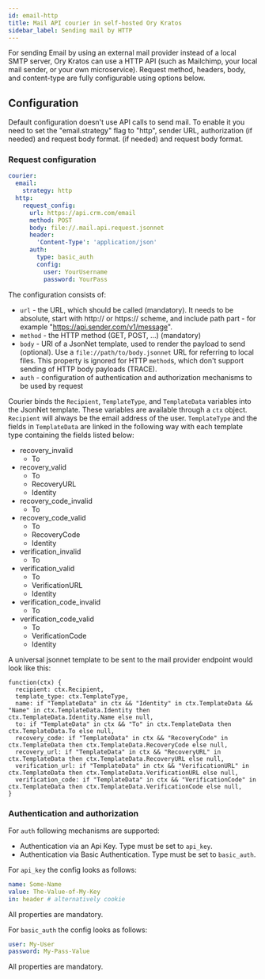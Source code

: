 ```yaml
---
id: email-http
title: Mail API courier in self-hosted Ory Kratos
sidebar_label: Sending mail by HTTP
---
```


For sending Email by using an external mail provider instead of a local SMTP server, Ory Kratos can use a HTTP API (such as
Mailchimp, your local mail sender, or your own microservice). Request method, headers, body, and content-type are fully
configurable using options below.

## Configuration

Default configuration doesn't use API calls to send mail. To enable it you need to set the "email.strategy" flag to "http", sender
URL, authorization (if needed) and request body format.
(if needed) and request body format.

### Request configuration

```yaml title="config.yml"
courier:
  email:
    strategy: http
  http:
    request_config:
      url: https://api.crm.com/email
      method: POST
      body: file://.mail.api.request.jsonnet
      header:
        'Content-Type': 'application/json'
      auth:
        type: basic_auth
        config:
          user: YourUsername
          password: YourPass
```

The configuration consists of:

- `url` - the URL, which should be called (mandatory). It needs to be absolute, start with http:// or https:// scheme, and include
  path part - for example "https://api.sender.com/v1/message".
- `method` - the HTTP method (GET, POST, ...) (mandatory)
- `body` - URI of a JsonNet template, used to render the payload to send (optional). Use a `file://path/to/body.jsonnet` URL for
  referring to local files. This property is ignored for HTTP `method`s, which don't support sending of HTTP body payloads
  (TRACE).
- `auth` - configuration of authentication and authorization mechanisms to be used by request

Courier binds the `Recipient`, `TemplateType`, and `TemplateData` variables into the JsonNet template. These variables are
available through a `ctx` object. `Recipient` will always be the email address of the user. `TemplateType` and the fields in
`TemplateData` are linked in the following way with each template type containing the fields listed below:
- recovery_invalid
  - To
- recovery_valid
  - To
  - RecoveryURL
  - Identity
- recovery_code_invalid
  - To
- recovery_code_valid
  - To
  - RecoveryCode
  - Identity
- verification_invalid
  - To
- verification_valid
  - To
  - VerificationURL
  - Identity
- verification_code_invalid
  - To
- verification_code_valid
  - To
  - VerificationCode
  - Identity

A universal jsonnet template to be sent to the mail provider endpoint would look like this:

```jsonnet
function(ctx) {
  recipient: ctx.Recipient,
  template_type: ctx.TemplateType,
  name: if "TemplateData" in ctx && "Identity" in ctx.TemplateData && "Name" in ctx.TemplateData.Identity then ctx.TemplateData.Identity.Name else null,
  to: if "TemplateData" in ctx && "To" in ctx.TemplateData then ctx.TemplateData.To else null,
  recovery_code: if "TemplateData" in ctx && "RecoveryCode" in ctx.TemplateData then ctx.TemplateData.RecoveryCode else null,
  recovery_url: if "TemplateData" in ctx && "RecoveryURL" in ctx.TemplateData then ctx.TemplateData.RecoveryURL else null,
  verification_url: if "TemplateData" in ctx && "VerificationURL" in ctx.TemplateData then ctx.TemplateData.VerificationURL else null,
  verification_code: if "TemplateData" in ctx && "VerificationCode" in ctx.TemplateData then ctx.TemplateData.VerificationCode else null,
}

```

### Authentication and authorization

For `auth` following mechanisms are supported:

- Authentication via an Api Key. Type must be set to `api_key`.
- Authentication via Basic Authentication. Type must be set to `basic_auth`.

For `api_key` the config looks as follows:

```yaml
name: Some-Name
value: The-Value-of-My-Key
in: header # alternatively cookie
```

All properties are mandatory.

For `basic_auth` the config looks as follows:

```yaml
user: My-User
password: My-Pass-Value
```

All properties are mandatory.
